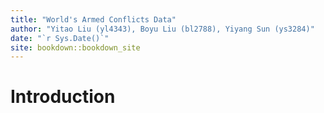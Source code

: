 ```yaml
--- 
title: "World's Armed Conflicts Data"
author: "Yitao Liu (yl4343), Boyu Liu (bl2788), Yiyang Sun (ys3284)"
date: "`r Sys.Date()`"
site: bookdown::bookdown_site
---
```


# Introduction

